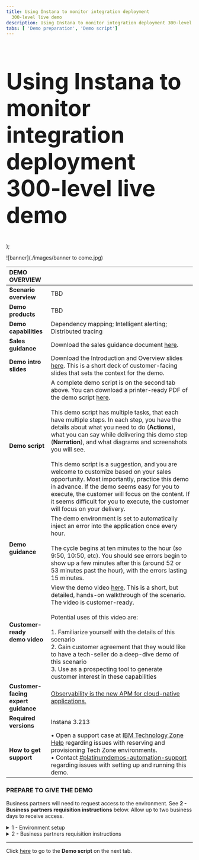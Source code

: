 ```yaml
---
title: Using Instana to monitor integration deployment
  300-level live demo
description: Using Instana to monitor integration deployment 300-level live demo
tabs: [ 'Demo preparation', 'Demo script']
---
```


  <span>
      <h1 style="font-size:60px;"> Using Instana to monitor integration deployment<br/> 300-level live demo</h1>
  </span>
);

![banner](./images/banner to come.jpg)
<span id="top"></span>

| DEMO OVERVIEW | |
| :--- | :--- |
| **Scenario overview** | TBD |
| **Demo products** | TBD |
| **Demo capabilities** | Dependency mapping; Intelligent alerting; Distributed tracing |
| **Sales guidance** | Download the sales guidance document <a href="LINK PENDING" target="_blank" rel="noreferrer">here</a>. |
| **Demo intro slides** | Download the Introduction and Overview slides <a href="LINK PENDING" target="_blank" rel="noreferrer">here</a>. This is a short deck of customer-facing slides that sets the context for the demo. |
| **Demo script** | A complete demo script is on the second tab above. You can download a printer-ready PDF of the demo script <a href="LINK PENDING" target="_blank" rel="noreferrer">here</a>. <br/><br/> This demo script has multiple tasks, that each have multiple steps. In each step, you have the details about what you need to do (**Actions**), what you can say while delivering this demo step (**Narration**), and what diagrams and screenshots you will see. <br/><br/> This demo script is a suggestion, and you are welcome to customize based on your sales opportunity. Most importantly, practice this demo in advance. If the demo seems easy for you to execute, the customer will focus on the content. If it seems difficult for you to execute, the customer will focus on your delivery. |
| **Demo guidance** |  The demo environment is set to automatically inject an error into the application once every hour. <br/> <br/>The cycle begins at ten minutes to the hour (so 9:50, 10:50, etc). You should see errors begin to show up a few minutes after this (around 52 or 53 minutes past the hour), with the errors lasting 15 minutes. |
| **Customer-ready <br/> demo video** | View the demo video <a href="LINK PENDING" target="_blank" rel="noreferrer">here</a>. This is a short, but detailed, hands-on walkthrough of the scenario. The video is customer-ready. <br/> <br/> Potential uses of this video are: <br/><br/> 1. Familiarize yourself with the details of this scenario <br/> 2. Gain customer agreement that they would like to have a tech-seller do a deep-dive demo of this scenario <br/> 3. Use as a prospecting tool to generate customer interest in these capabilities |
| **Customer-facing <br/> expert guidance** | <a href="LINK PENDING" target="_blank" rel="noreferrer">Observability is the new APM for cloud-native applications.</a> |
| **Required versions** | Instana 3.213 |
| **How to get support** | • Open a support case at <a href="https://techzone.ibm.com/help" target="_blank" rel="noreferrer">IBM Technology Zone Help</a> regarding issues with reserving and provisioning Tech Zone environments.<br/>• Contact <a href="https://ibm-cloud.slack.com/archives/C0216F39ACU" target="_blank" rel="noreferrer">#platinumdemos-automation-support</a> regarding issues with setting up and running this demo. |

### **PREPARE TO GIVE THE DEMO**

<InlineNotification>Business partners will need to request access to the environment. See <strong>2 - Business partners requisition instructions</strong> below. Allow up to two business days to receive access.</InlineNotification>

<details>

<summary>1 - Environment setup </summary>

<br/>

Log in to the demo environment: <br/>
•	For IBMers, click <a href="https://ibmdemo-instanaibm.instana.io" target="_blank" rel="noreferrer">here</a>. <br/>
•	For business partners, click <a href="https://demo-partner.instana.io/" target="_blank" rel="noreferrer">here</a>.

<br/>

Since you will be demonstrating using a past incident, you will need to set the time period.

<br/>

1. In the upper right, click the button showing the timeframe. <br/><br/><img src="https://raw.githubusercontent.com/ibm-garage-tsa/platinum-demos/master/src/pages/300-observing-your-integration-estate-with-instana/images/prep-1-1-timeframe.png" width="400"/><br/>

2. At the bottom of the pop-up, set the timeframe to begin at **15 minutes past the hour** and end at **45 minutes past the hour** (1). It doesn’t matter which hour you pick. Click **Set Time** (2). <br/><br/><InlineNotification>This will ensure you see normal behavior for the application. During the demo you will change the time window to observe a failure occurring. </InlineNotification><br/><img src="https://raw.githubusercontent.com/ibm-garage-tsa/platinum-demos/master/src/pages/300-observing-your-integration-estate-with-instana/images/prep-1-2-set-time.png" width="800"/><br/>

<br/>

**[Go to top](#top)**

</details>

<details>

<span id="requisition-instructions"></span>

<summary>2 - Business partners requisition instructions</summary>

<br/>

To request access to the <a href="https://demo-partner.instana.io/" target="_blank" rel="noreferrer">demo environment</a>, email <a href="mailto:timothy.burke@instana.com">Tim Burke</a>. The turnaround time for requests is two business days.

<br/>

**[Go to top](#top)**

</details>

***

Click [here](/300-observing-your-integration-estate-with-instana/demo-script) to go to the **Demo script** on the next tab.
